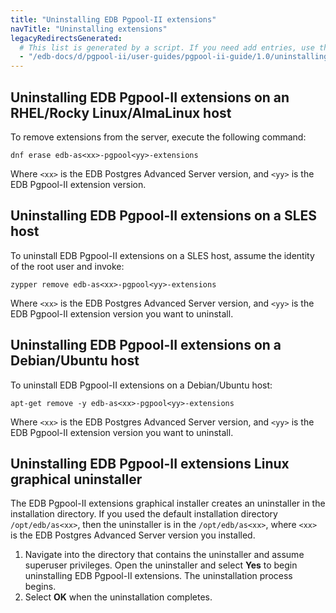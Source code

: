 ```yaml
---
title: "Uninstalling EDB Pgpool-II extensions"
navTitle: "Uninstalling extensions"
legacyRedirectsGenerated:
  # This list is generated by a script. If you need add entries, use the `legacyRedirects` key.
  - "/edb-docs/d/pgpool-ii/user-guides/pgpool-ii-guide/1.0/uninstalling_pgpool-II.html"
---
```



## Uninstalling EDB Pgpool-II extensions on an RHEL/Rocky Linux/AlmaLinux host

To remove extensions from the server, execute the following command:

```shell
dnf erase edb-as<xx>-pgpool<yy>-extensions
```

Where `<xx>` is the EDB Postgres Advanced Server version, and `<yy>` is the EDB Pgpool-II extension version.

## Uninstalling EDB Pgpool-II extensions on a SLES host

To uninstall EDB Pgpool-II extensions on a SLES host, assume the identity of the root user and invoke:

```shell
zypper remove edb-as<xx>-pgpool<yy>-extensions
```

Where `<xx>` is the EDB Postgres Advanced Server version, and `<yy>` is the EDB Pgpool-II extension version you want to uninstall.

## Uninstalling EDB Pgpool-II extensions on a Debian/Ubuntu host

To uninstall EDB Pgpool-II extensions on a Debian/Ubuntu host:

```shell
apt-get remove -y edb-as<xx>-pgpool<yy>-extensions
```

Where `<xx>` is the EDB Postgres Advanced Server version, and `<yy>` is the EDB Pgpool-II extension version you want to uninstall.

## Uninstalling EDB Pgpool-II extensions Linux graphical uninstaller

The EDB Pgpool-II extensions graphical installer creates an uninstaller in the installation directory. If you used the default installation directory `/opt/edb/as<xx>`, then the uninstaller is in the `/opt/edb/as<xx>`, where `<xx>` is the EDB Postgres Advanced Server version you installed.

1.  Navigate into the directory that contains the uninstaller and assume superuser privileges. Open the uninstaller and select **Yes** to begin uninstalling EDB Pgpool-II extensions.
    The uninstallation process begins. 
1.  Select **OK** when the uninstallation completes.
